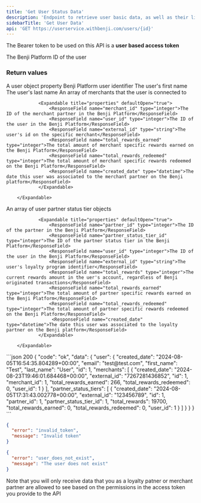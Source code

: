 ```yaml
---
title: 'Get User Status Data'
description: 'Endpoint to retrieve user basic data, as well as their linked partners and merchants'
sidebarTitle: 'Get User Data'
api: 'GET https://userservice.withbenji.com/users/{id}'
---
```


<Note>The Bearer token to be used on this API is a **user based access token**</Note>

<ParamField path="id" type="integer" required>
  The Benji Platform ID of the user
</ParamField>


### Return values 
<ResponseField name="user" type="object" >
  A user object property
  <Expandable title="properties">
    <ResponseField name="id" type="integer">Benji Platform user identifier</ResponseField>
    <ResponseField name="first_name" type="string">The user's first name</ResponseField>
    <ResponseField name="last_name" type="string">The user's last name</ResponseField>
    <ResponseField name="merchants" type="array">
    An array of merchants that the user is connected to
        <Expandable title="items">
            
                <Expandable title="properties" defaultOpen="true">
                    <ResponseField name="merchant_id" type="integer">The ID of the merchant partner in the Benji Platform</ResponseField>
                    <ResponseField name="user_id" type="integer">The ID of the user in the Benji Platform</ResponseField>
                    <ResponseField name="external_id" type="string">The user's id on the specific merchant</ResponseField>
                    <ResponseField name="total_rewards_earned" type="integer">The total amount of merchant specific rewards earned on the Benji Platform</ResponseField>
                    <ResponseField name="total_rewards_redeemed" type="integer">The total amount of merchant specific rewards redeemed on the Benji Platform</ResponseField>
                    <ResponseField name="created_date" type="datetime">The date this user was associated to the merchant partner on the Benji platform</ResponseField>
                </Expandable>
            
        </Expandable>
  </ResponseField>
    <ResponseField name="partner_status_tiers" type="array">
    An array of user partner status tier objects
        <Expandable title="items">
            
                <Expandable title="properties" defaultOpen="true">
                    <ResponseField name="partner_id" type="integer">The ID of the partner in the Benji Platform</ResponseField>
                    <ResponseField name="partner_status_tier_id" type="integer">The ID of the partner status tier in the Benji Platform</ResponseField>
                    <ResponseField name="user_id" type="integer">The ID of the user in the Benji Platform</ResponseField>
                    <ResponseField name="external_id" type="string">The user's loyalty program identifier</ResponseField>
                    <ResponseField name="total_rewards" type="integer">The current rewards amount in the uer's account, regardless of Benji originated transactions</ResponseField>
                    <ResponseField name="total_rewards_earned" type="integer">The total amount of partner specific rewards earned on the Benji Platform</ResponseField>
                    <ResponseField name="total_rewards_redeemed" type="integer">The total amount of partner specific rewards redeemed on the Benji Platform</ResponseField>
                     <ResponseField name="created_date" type="datetime">The date this user was associated to the loyalty partner on the Benji platform</ResponseField>
                </Expandable>
            
        </Expandable>
  </ResponseField>
</Expandable>
</ResponseField>

<ResponseExample>
```json 200
{
    "code": "ok",
    "data": {
        "user": {
            "created_date": "2024-08-05T16:54:35.804289+00:00",
            "email": "test@test.com",
            "first_name": "Test",
            "last_name": "User",
            "id": 1,
            "merchants": [
                {
                    "created_date": "2024-08-23T19:46:01.684468+00:00",
                    "external_id": "7267281436852",
                    "id": 1,
                    "merchant_id": 1,
                    "total_rewards_earned": 266,
                    "total_rewards_redeemed": 0,
                    "user_id": 1
                }
            ],
            "partner_status_tiers": [
                {
                    "created_date": "2024-08-05T17:31:43.002778+00:00",
                    "external_id": "123456789",
                    "id": 1,
                    "partner_id": 1,
                    "partner_status_tier_id": 1,
                    "total_rewards": 19700,
                    "total_rewards_earned": 0,
                    "total_rewards_redeemed": 0,
                    "user_id": 1
                }
            ]
        }
    }
}
```

```json 401
{
  "error": "invalid_token",
  "message": "Invalid token"
}
```

```json 404
{
  "error": "user_does_not_exist",
  "message": "The user does not exist"
}
```
</ResponseExample>

<Tip>Note that you will only receive data that you as a loyalty patner or merchant partner are allowed to see based on the permissions in the access token you provide to the API</Tip>







